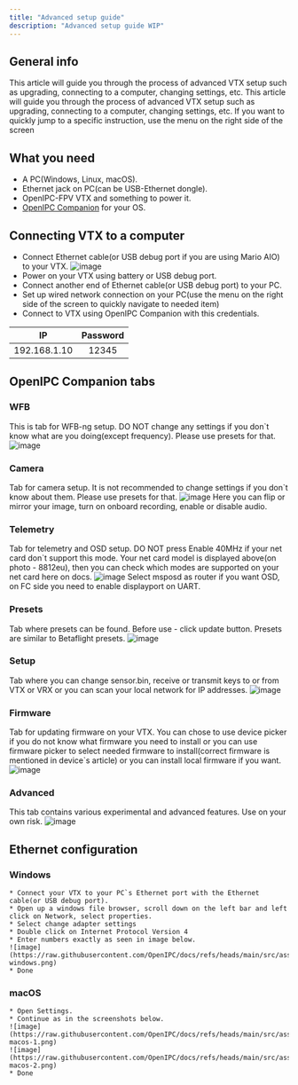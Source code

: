 ```yaml
---
title: "Advanced setup guide"
description: "Advanced setup guide WIP"
---
```

## General info
This article will guide you through the process of advanced VTX setup such as upgrading, connecting to a computer, changing settings, etc. This article will guide you through the process of advanced VTX setup such as upgrading, connecting to a computer, changing settings, etc. If you want to quickly jump to a specific instruction, use the menu on the right side of the screen

## What you need
* A PC(Windows, Linux, macOS).
* Ethernet jack on PC(can be USB-Ethernet dongle).
* OpenIPC-FPV VTX and something to power it.
* [OpenIPC Companion](https://github.com/OpenIPC/openipc-configurator) for your OS.

## Connecting VTX to a computer
* Connect Ethernet cable(or USB debug port if you are using Mario AIO) to your VTX. ![image](https://raw.githubusercontent.com/OpenIPC/docs/refs/heads/main/src/assets/images/ethernet-cable.png)
* Power on your VTX using battery or USB debug port.
* Connect another end of Ethernet cable(or USB debug port) to your PC.
* Set up wired network connection on your PC(use the menu on the right side of the screen to quickly navigate to needed item)
* Connect to VTX using OpenIPC Companion with this credentials.

| IP     | Password  |
|:------:|:---------:|
|192.168.1.10  |  12345  |

## OpenIPC Companion tabs

### WFB
This is tab for WFB-ng setup. DO NOT change any settings if you don`t know what are you doing(except frequency). Please use presets for that.
![image](https://raw.githubusercontent.com/OpenIPC/docs/refs/heads/main/src/assets/images/openipc-companion-wfb-submenu.png)

### Camera
Tab for camera setup. It is not recommended to change settings if you don`t know about them. Please use presets for that.
![image](https://raw.githubusercontent.com/OpenIPC/docs/refs/heads/main/src/assets/images/openipc-companion-camera-submenu.png)
Here you can flip or mirror your image, turn on onboard recording, enable or disable audio.

### Telemetry
Tab for telemetry and OSD setup. DO NOT press Enable 40MHz if your net card don`t support this mode. Your net card model is displayed above(on photo - 8812eu), then you can check which modes are supported on your net card here on docs.
![image](https://raw.githubusercontent.com/OpenIPC/docs/refs/heads/main/src/assets/images/openipc-companion-telemetry-submenu.png)
Select msposd as router if you want OSD, on FC side you need to enable displayport on UART.

### Presets
Tab where presets can be found. Before use - click update button. Presets are similar to Betaflight presets.
![image](https://raw.githubusercontent.com/OpenIPC/docs/refs/heads/main/src/assets/images/openipc-companion-presets-submenu.png)

### Setup
Tab where you can change sensor.bin, receive or transmit keys to or from VTX or VRX or you can scan your local network for IP addresses.
![image](https://raw.githubusercontent.com/OpenIPC/docs/refs/heads/main/src/assets/images/openipc-companion-setup-submenu.png)

### Firmware
Tab for updating firmware on your VTX. You can chose to use device picker if you do not know what firmware you need to install or you can use firmware picker to select needed firmware to install(correct firmware is mentioned in device`s article) or you can install local firmware if you want.
![image](https://raw.githubusercontent.com/OpenIPC/docs/refs/heads/main/src/assets/images/openipc-companion-firmware-submenu.png)

### Advanced 
This tab contains various experimental and advanced features. Use on your own risk.
![image](https://raw.githubusercontent.com/OpenIPC/docs/refs/heads/main/src/assets/images/openipc-companion-advanced-submenu.png)

## Ethernet configuration
### Windows
    * Connect your VTX to your PC`s Ethernet port with the Ethernet cable(or USB debug port).
    * Open up a windows file browser, scroll down on the left bar and left click on Network, select properties.
    * Select change adapter settings
    * Double click on Internet Protocol Version 4
    * Enter numbers exactly as seen in image below.
    ![image](https://raw.githubusercontent.com/OpenIPC/docs/refs/heads/main/src/assets/images/configuration-windows.png)
    * Done
### macOS
    * Open Settings.
    * Continue as in the screenshots below.
    ![image](https://raw.githubusercontent.com/OpenIPC/docs/refs/heads/main/src/assets/images/configuration-macos-1.png)
    ![image](https://raw.githubusercontent.com/OpenIPC/docs/refs/heads/main/src/assets/images/configuration-macos-2.png)
    * Done
